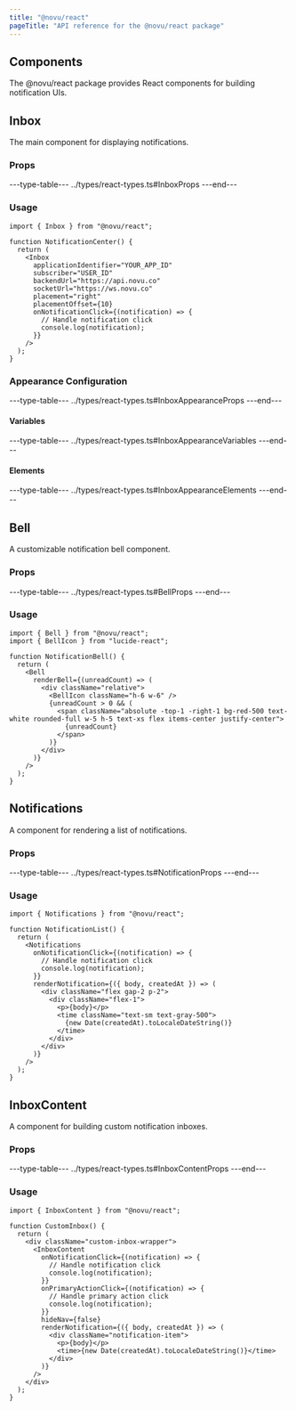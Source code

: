 ```yaml
---
title: "@novu/react"
pageTitle: "API reference for the @novu/react package"
---
```


## Components

The @novu/react package provides React components for building notification UIs.

## Inbox

The main component for displaying notifications.

### Props

---type-table---
../types/react-types.ts#InboxProps
---end---

### Usage

```tsx
import { Inbox } from "@novu/react";

function NotificationCenter() {
  return (
    <Inbox
      applicationIdentifier="YOUR_APP_ID"
      subscriber="USER_ID"
      backendUrl="https://api.novu.co"
      socketUrl="https://ws.novu.co"
      placement="right"
      placementOffset={10}
      onNotificationClick={(notification) => {
        // Handle notification click
        console.log(notification);
      }}
    />
  );
}
```

### Appearance Configuration

---type-table---
../types/react-types.ts#InboxAppearanceProps
---end---

#### Variables

---type-table---
../types/react-types.ts#InboxAppearanceVariables
---end---

#### Elements

---type-table---
../types/react-types.ts#InboxAppearanceElements
---end---

## Bell

A customizable notification bell component.

### Props

---type-table---
../types/react-types.ts#BellProps
---end---

### Usage

```tsx
import { Bell } from "@novu/react";
import { BellIcon } from "lucide-react";

function NotificationBell() {
  return (
    <Bell
      renderBell={(unreadCount) => (
        <div className="relative">
          <BellIcon className="h-6 w-6" />
          {unreadCount > 0 && (
            <span className="absolute -top-1 -right-1 bg-red-500 text-white rounded-full w-5 h-5 text-xs flex items-center justify-center">
              {unreadCount}
            </span>
          )}
        </div>
      )}
    />
  );
}
```

## Notifications

A component for rendering a list of notifications.

### Props

---type-table---
../types/react-types.ts#NotificationProps
---end---

### Usage

```tsx
import { Notifications } from "@novu/react";

function NotificationList() {
  return (
    <Notifications
      onNotificationClick={(notification) => {
        // Handle notification click
        console.log(notification);
      }}
      renderNotification={({ body, createdAt }) => (
        <div className="flex gap-2 p-2">
          <div className="flex-1">
            <p>{body}</p>
            <time className="text-sm text-gray-500">
              {new Date(createdAt).toLocaleDateString()}
            </time>
          </div>
        </div>
      )}
    />
  );
}
```

## InboxContent

A component for building custom notification inboxes.

### Props

---type-table---
../types/react-types.ts#InboxContentProps
---end---

### Usage

```tsx
import { InboxContent } from "@novu/react";

function CustomInbox() {
  return (
    <div className="custom-inbox-wrapper">
      <InboxContent
        onNotificationClick={(notification) => {
          // Handle notification click
          console.log(notification);
        }}
        onPrimaryActionClick={(notification) => {
          // Handle primary action click
          console.log(notification);
        }}
        hideNav={false}
        renderNotification={({ body, createdAt }) => (
          <div className="notification-item">
            <p>{body}</p>
            <time>{new Date(createdAt).toLocaleDateString()}</time>
          </div>
        )}
      />
    </div>
  );
}
```
